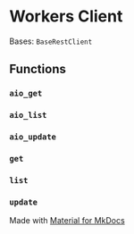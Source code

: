 # Workers Client

Bases: `BaseRestClient`

## Functions

### `aio_get`

### `aio_list`

### `aio_update`

### `get`

### `list`

### `update`

Made with [Material for MkDocs](https://squidfunk.github.io/mkdocs-material/)
